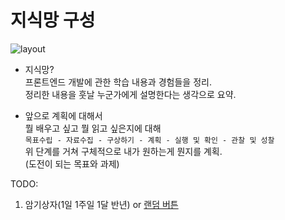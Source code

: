 # 지식망 구성

![layout](../../public/img/layout/layout.png)

- 지식망?  
프론트엔드 개발에 관한 학습 내용과 경험들을 정리.  
정리한 내용을 훗날 누군가에게 설명한다는 생각으로 요약.

- 앞으로 계획에 대해서  
뭘 배우고 싶고 뭘 읽고 싶은지에 대해  
`목표수립 - 자료수집 - 구상하기 - 계획 - 실행 및 확인 - 관찰 및 성찰`  
위 단계를 거쳐 구체적으로 내가 원하는게 뭔지를 계획.  
(도전이 되는 목표와 과제)


TODO:
1. 암기상자(1일 1주일 1달 반년) or [랜덤 버튼](https://github.com/johngrib/johngrib.github.io/blob/e7fc6d3b3fe63aa5c0599910d36305d8069717da/_wiki/blog/this/random-link.md)
